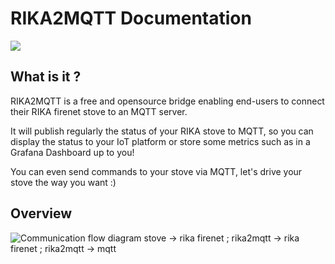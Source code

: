 # RIKA2MQTT Documentation

<Image src="/assets/rika2mqtt-128x128.png" rika2mqtt />

## What is it ?

RIKA2MQTT is a free and opensource bridge enabling end-users to connect their RIKA firenet stove to an MQTT server.


It will publish regularly the status of your RIKA stove to MQTT, so you can display the status to your IoT platform or store some metrics such as in a Grafana Dashboard up to you!

You can even send commands to your stove via MQTT, let's drive your stove the way you want :)

## Overview

<Image src="/assets/rika2mqtt.drawio.png" alt="Communication flow diagram stove -> rika firenet ; rika2mqtt -> rika firenet ; rika2mqtt -> mqtt" />
